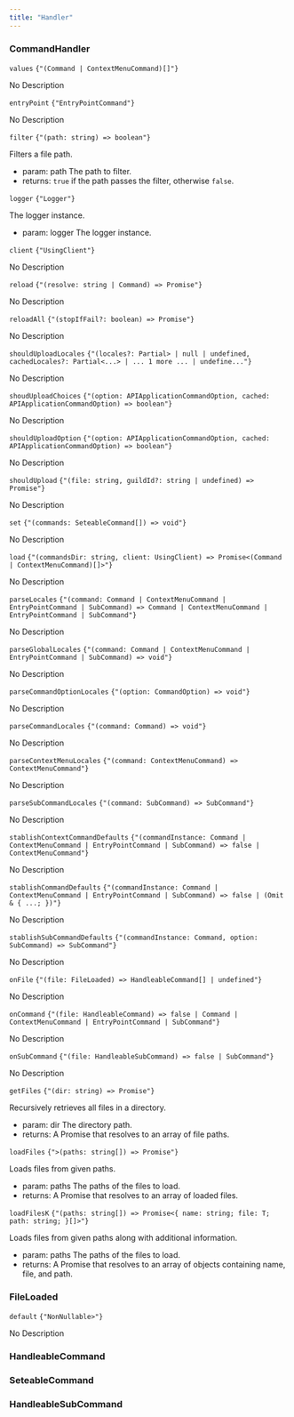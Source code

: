 ```yaml
---
title: "Handler"
---
```

                 
### CommandHandler



<div className='*:border-b [&>*:last-child]:border-b-0'><div className='text-sm text-fd-muted-foreground py-4'>

<div className="flex flex-row items-center gap-4">
  <code className="text-sm">values</code>
  <code className="text-fd-muted-foreground">{"(Command | ContextMenuCommand)[]"}</code>
</div>

No Description



</div>
<div className='text-sm text-fd-muted-foreground py-4'>

<div className="flex flex-row items-center gap-4">
  <code className="text-sm">entryPoint</code>
  <code className="text-fd-muted-foreground">{"EntryPointCommand"}</code>
</div>

No Description



</div>
<div className='text-sm text-fd-muted-foreground py-4'>

<div className="flex flex-row items-center gap-4">
  <code className="text-sm">filter</code>
  <code className="text-fd-muted-foreground">{"(path: string) => boolean"}</code>
</div>

Filters a file path.

- param:
path The path to filter.
- returns:
`true` if the path passes the filter, otherwise `false`.

</div>
<div className='text-sm text-fd-muted-foreground py-4'>

<div className="flex flex-row items-center gap-4">
  <code className="text-sm">logger</code>
  <code className="text-fd-muted-foreground">{"Logger"}</code>
</div>

The logger instance.

- param:
logger The logger instance.

</div>
<div className='text-sm text-fd-muted-foreground py-4'>

<div className="flex flex-row items-center gap-4">
  <code className="text-sm">client</code>
  <code className="text-fd-muted-foreground">{"UsingClient"}</code>
</div>

No Description



</div>
<div className='text-sm text-fd-muted-foreground py-4'>

<div className="flex flex-row items-center gap-4">
  <code className="text-sm">reload</code>
  <code className="text-fd-muted-foreground">{"(resolve: string | Command) => Promise<void>"}</code>
</div>

No Description



</div>
<div className='text-sm text-fd-muted-foreground py-4'>

<div className="flex flex-row items-center gap-4">
  <code className="text-sm">reloadAll</code>
  <code className="text-fd-muted-foreground">{"(stopIfFail?: boolean) => Promise<void>"}</code>
</div>

No Description



</div>
<div className='text-sm text-fd-muted-foreground py-4'>

<div className="flex flex-row items-center gap-4">
  <code className="text-sm">shouldUploadLocales</code>
  <code className="text-fd-muted-foreground">{"(locales?: Partial<Record<\"id\" | \"en-US\" | \"en-GB\" | \"bg\" | \"zh-CN\" | \"zh-TW\" | \"hr\" | \"cs\" | \"da\" | \"nl\" | \"fi\" | \"fr\" | \"de\" | \"el\" | \"hi\" | \"hu\" | \"it\" | \"ja\" | \"ko\" | \"lt\" | \"no\" | \"pl\" | \"pt-BR\" | ... 8 more ... | \"vi\", string | null>> | null | undefined, cachedLocales?: Partial<...> | ... 1 more ... | undefine..."}</code>
</div>

No Description



</div>
<div className='text-sm text-fd-muted-foreground py-4'>

<div className="flex flex-row items-center gap-4">
  <code className="text-sm">shoudUploadChoices</code>
  <code className="text-fd-muted-foreground">{"(option: APIApplicationCommandOption, cached: APIApplicationCommandOption) => boolean"}</code>
</div>

No Description



</div>
<div className='text-sm text-fd-muted-foreground py-4'>

<div className="flex flex-row items-center gap-4">
  <code className="text-sm">shouldUploadOption</code>
  <code className="text-fd-muted-foreground">{"(option: APIApplicationCommandOption, cached: APIApplicationCommandOption) => boolean"}</code>
</div>

No Description



</div>
<div className='text-sm text-fd-muted-foreground py-4'>

<div className="flex flex-row items-center gap-4">
  <code className="text-sm">shouldUpload</code>
  <code className="text-fd-muted-foreground">{"(file: string, guildId?: string | undefined) => Promise<boolean>"}</code>
</div>

No Description



</div>
<div className='text-sm text-fd-muted-foreground py-4'>

<div className="flex flex-row items-center gap-4">
  <code className="text-sm">set</code>
  <code className="text-fd-muted-foreground">{"(commands: SeteableCommand[]) => void"}</code>
</div>

No Description



</div>
<div className='text-sm text-fd-muted-foreground py-4'>

<div className="flex flex-row items-center gap-4">
  <code className="text-sm">load</code>
  <code className="text-fd-muted-foreground">{"(commandsDir: string, client: UsingClient) => Promise<(Command | ContextMenuCommand)[]>"}</code>
</div>

No Description



</div>
<div className='text-sm text-fd-muted-foreground py-4'>

<div className="flex flex-row items-center gap-4">
  <code className="text-sm">parseLocales</code>
  <code className="text-fd-muted-foreground">{"(command: Command | ContextMenuCommand | EntryPointCommand | SubCommand) => Command | ContextMenuCommand | EntryPointCommand | SubCommand"}</code>
</div>

No Description



</div>
<div className='text-sm text-fd-muted-foreground py-4'>

<div className="flex flex-row items-center gap-4">
  <code className="text-sm">parseGlobalLocales</code>
  <code className="text-fd-muted-foreground">{"(command: Command | ContextMenuCommand | EntryPointCommand | SubCommand) => void"}</code>
</div>

No Description



</div>
<div className='text-sm text-fd-muted-foreground py-4'>

<div className="flex flex-row items-center gap-4">
  <code className="text-sm">parseCommandOptionLocales</code>
  <code className="text-fd-muted-foreground">{"(option: CommandOption) => void"}</code>
</div>

No Description



</div>
<div className='text-sm text-fd-muted-foreground py-4'>

<div className="flex flex-row items-center gap-4">
  <code className="text-sm">parseCommandLocales</code>
  <code className="text-fd-muted-foreground">{"(command: Command) => void"}</code>
</div>

No Description



</div>
<div className='text-sm text-fd-muted-foreground py-4'>

<div className="flex flex-row items-center gap-4">
  <code className="text-sm">parseContextMenuLocales</code>
  <code className="text-fd-muted-foreground">{"(command: ContextMenuCommand) => ContextMenuCommand"}</code>
</div>

No Description



</div>
<div className='text-sm text-fd-muted-foreground py-4'>

<div className="flex flex-row items-center gap-4">
  <code className="text-sm">parseSubCommandLocales</code>
  <code className="text-fd-muted-foreground">{"(command: SubCommand) => SubCommand"}</code>
</div>

No Description



</div>
<div className='text-sm text-fd-muted-foreground py-4'>

<div className="flex flex-row items-center gap-4">
  <code className="text-sm">stablishContextCommandDefaults</code>
  <code className="text-fd-muted-foreground">{"(commandInstance: Command | ContextMenuCommand | EntryPointCommand | SubCommand) => false | ContextMenuCommand"}</code>
</div>

No Description



</div>
<div className='text-sm text-fd-muted-foreground py-4'>

<div className="flex flex-row items-center gap-4">
  <code className="text-sm">stablishCommandDefaults</code>
  <code className="text-fd-muted-foreground">{"(commandInstance: Command | ContextMenuCommand | EntryPointCommand | SubCommand) => false | (Omit<Command, \"options\"> & { ...; })"}</code>
</div>

No Description



</div>
<div className='text-sm text-fd-muted-foreground py-4'>

<div className="flex flex-row items-center gap-4">
  <code className="text-sm">stablishSubCommandDefaults</code>
  <code className="text-fd-muted-foreground">{"(commandInstance: Command, option: SubCommand) => SubCommand"}</code>
</div>

No Description



</div>
<div className='text-sm text-fd-muted-foreground py-4'>

<div className="flex flex-row items-center gap-4">
  <code className="text-sm">onFile</code>
  <code className="text-fd-muted-foreground">{"(file: FileLoaded<null>) => HandleableCommand[] | undefined"}</code>
</div>

No Description



</div>
<div className='text-sm text-fd-muted-foreground py-4'>

<div className="flex flex-row items-center gap-4">
  <code className="text-sm">onCommand</code>
  <code className="text-fd-muted-foreground">{"(file: HandleableCommand) => false | Command | ContextMenuCommand | EntryPointCommand | SubCommand"}</code>
</div>

No Description



</div>
<div className='text-sm text-fd-muted-foreground py-4'>

<div className="flex flex-row items-center gap-4">
  <code className="text-sm">onSubCommand</code>
  <code className="text-fd-muted-foreground">{"(file: HandleableSubCommand) => false | SubCommand"}</code>
</div>

No Description



</div>
<div className='text-sm text-fd-muted-foreground py-4'>

<div className="flex flex-row items-center gap-4">
  <code className="text-sm">getFiles</code>
  <code className="text-fd-muted-foreground">{"(dir: string) => Promise<string[]>"}</code>
</div>

Recursively retrieves all files in a directory.

- param:
dir The directory path.
- returns:
A Promise that resolves to an array of file paths.

</div>
<div className='text-sm text-fd-muted-foreground py-4'>

<div className="flex flex-row items-center gap-4">
  <code className="text-sm">loadFiles</code>
  <code className="text-fd-muted-foreground">{"<T extends NonNullable<unknown>>(paths: string[]) => Promise<T[]>"}</code>
</div>

Loads files from given paths.

- param:
paths The paths of the files to load.
- returns:
A Promise that resolves to an array of loaded files.

</div>
<div className='text-sm text-fd-muted-foreground py-4'>

<div className="flex flex-row items-center gap-4">
  <code className="text-sm">loadFilesK</code>
  <code className="text-fd-muted-foreground">{"<T>(paths: string[]) => Promise<{ name: string; file: T; path: string; }[]>"}</code>
</div>

Loads files from given paths along with additional information.

- param:
paths The paths of the files to load.
- returns:
A Promise that resolves to an array of objects containing name, file, and path.

</div></div>

### FileLoaded



<div className='*:border-b [&>*:last-child]:border-b-0'><div className='text-sm text-fd-muted-foreground py-4'>

<div className="flex flex-row items-center gap-4">
  <code className="text-sm">default</code>
  <code className="text-fd-muted-foreground">{"NonNullable<NulleableCoalising<T, HandleableCommand>>"}</code>
</div>

No Description



</div></div>

### HandleableCommand



<div className='*:border-b [&>*:last-child]:border-b-0'></div>

### SeteableCommand



<div className='*:border-b [&>*:last-child]:border-b-0'></div>

### HandleableSubCommand



<div className='*:border-b [&>*:last-child]:border-b-0'></div>